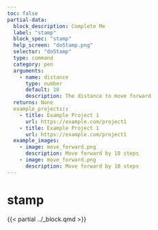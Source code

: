 ```yaml
---
toc: false
partial-data:
  block_description: Complete Me
  label: "stamp"
  block_spec: "stamp"
  help_screen: "doStamp.png"
  selector: "doStamp"
  type: command
  category: pen
  arguments:
    - name: distance
      type: number
      default: 10
      description: The distance to move forward
  returns: None
  example_projects::
    - title: Example Project 1
      url: https://example.com/project1
    - title: Example Project 1
      url: https://example.com/project1
  example_images:
    - image: move_forward.png
      description: Move forward by 10 steps
    - image: move_forward.png
      description: Move forward by 10 steps
---
```


# stamp {.unnumbered}

{{< partial ../_block.qmd >}}
